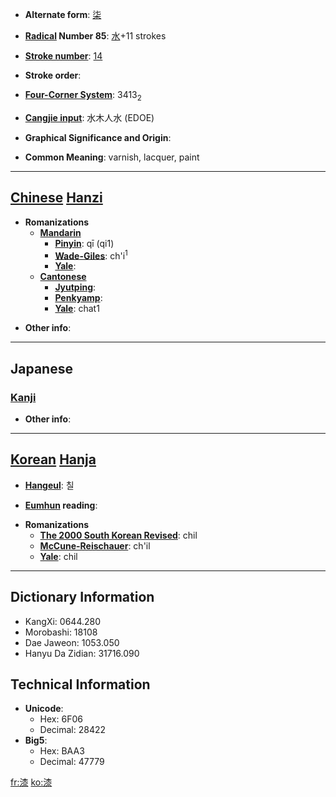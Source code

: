 * '''Alternate form''': [[柒]]

* '''[[Wiktionary:Chinese radical index| Radical]] Number 85''': [[Wiktionary:Chinese radical index 水|水]]+11 strokes

* '''[[Wiktionary:Chinese total strokes index|Stroke number]]''': [[Wiktionary:Chinese total strokes index 14|14]]

* '''Stroke order''': 

* '''[[Wiktionary:Chinese four corner index|Four-Corner System]]''': 3413<sub>2</sub>

* '''[[Wiktionary:Chinese Cangjie index|Cangjie input]]''': 水木人水 (EDOE)

* '''Graphical Significance and Origin''': 

* '''Common Meaning''': varnish, lacquer, paint

----

== [[Chinese]] [[Hanzi]] ==

* '''Romanizations'''
** '''[[Mandarin]]'''
*** '''[[Pinyin]]''': qī (qi1)
*** '''[[Wade-Giles]]''': ch'i<sup>1</sup>
*** '''[[Yale]]''': 
** '''[[Cantonese]]'''
*** '''[[Jyutping]]''':
*** '''[[Penkyamp]]''': 
*** '''[[Yale]]''': chat1

* '''Other info''': 

----

==Japanese==
===[[Kanji]]===
{{kanji|on readings=[[しつ]] (shitsu)
|kun readings=[[うるし]] (urushi)
}}

* '''Other info''':  

----

== [[Korean]] [[Hanja]] ==

* '''[[Hangeul]]''': 칠

* '''[[Eumhun]] reading''': 

* '''Romanizations'''
** '''[[The 2000 South Korean Revised Romanization|The 2000 South Korean Revised]]''': chil
** '''[[McCune-Reischauer]]''': ch'il
** '''[[Yale]]''': chil

----

== Dictionary Information ==

* KangXi: 0644.280
* Morobashi: 18108
* Dae Jaweon: 1053.050
* Hanyu Da Zidian: 31716.090

== Technical Information ==

* '''Unicode''':
** Hex: 6F06
** Decimal: 28422
* '''Big5''':
** Hex: BAA3
** Decimal: 47779

[[fr:漆]]
[[ko:漆]]